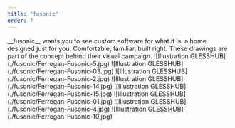 ```yaml
---
title: "fusonic"
order: 7
---
```

<Description>
__fusonic__ wants you to see custom software for what it is: a home designed just for you. Comfortable, familiar, built right. These drawings are part of the concept behind their visual campaign. 
</Description>

<Illustrations>
        ![Illustration GLESSHUB](./fusonic/Ferregan-Fusonic-5.jpg)
        ![Illustration GLESSHUB](./fusonic/Ferregan-Fusonic-03.jpg) 
        ![Illustration GLESSHUB](./fusonic/Ferregan-Fusonic-2.jpg)
        ![Illustration GLESSHUB](./fusonic/Ferregan-Fusonic-14.jpg) 
        ![Illustration GLESSHUB](./fusonic/Ferregan-Fusonic-15.jpg) 
        ![Illustration GLESSHUB](./fusonic/Ferregan-Fusonic-01.jpg)
        ![Illustration GLESSHUB](./fusonic/Ferregan-Fusonic-4.jpg)
        ![Illustration GLESSHUB](./fusonic/Ferregan-Fusonic-10.jpg)

        
        
</Illustrations>
